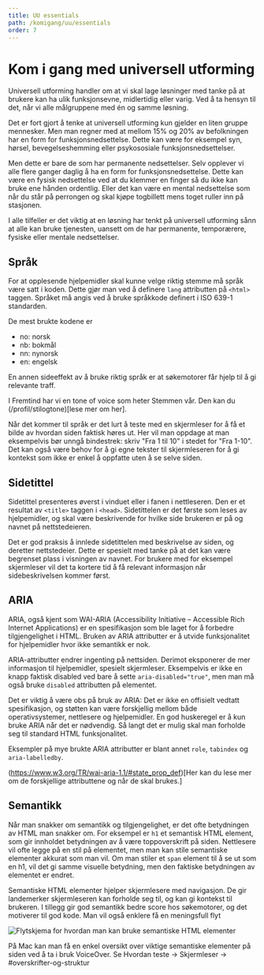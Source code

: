 ```yaml
---
title: UU essentials
path: /komigang/uu/essentials
order: 7
---
```


# Kom i gang med universell utforming

<Ingress>
    Universell utforming handler om at vi skal lage løsninger med tanke på at brukere kan ha ulik funksjonsevne,
    midlertidig eller varig. Ved å ta hensyn til det, når vi alle målgruppene med én og samme løsning.
</Ingress>

Det er fort gjort å tenke at universell utforming kun gjelder en liten gruppe mennesker. Men man regner med at mellom 15% og 20% av befolkningen har en form for funksjonsnedsettelse. Dette kan være for eksempel syn, hørsel, bevegelseshemming eller psykososiale funksjonsnedsettelser.

Men dette er bare de som har permanente nedsettelser. Selv opplever vi alle flere ganger daglig å ha en form for funksjonsnedsettelse. Dette kan være en fysisk nedsettelse ved at du klemmer en finger så du ikke kan bruke ene hånden ordentlig. Eller det kan være en mental nedsettelse som når du står på perrongen og skal kjøpe togbillett mens toget ruller inn på stasjonen.

I alle tilfeller er det viktig at en løsning har tenkt på universell utforming sånn at alle kan bruke tjenesten, uansett om de har permanente, temporærere, fysiske eller mentale nedsettelser.

## Språk

For at opplesende hjelpemidler skal kunne velge riktig stemme må språk være satt i koden. Dette gjør man ved å definere `lang` attributten på `<html>` taggen. Språket må angis ved å bruke språkkode definert i ISO 639-1 standarden.

De mest brukte kodene er

-   no: norsk
-   nb: bokmål
-   nn: nynorsk
-   en: engelsk

En annen sideeffekt av å bruke riktig språk er at søkemotorer får hjelp til å gi relevante traff.

I Fremtind har vi en tone of voice som heter Stemmen vår. Den kan du (/profil/stilogtone)[lese mer om her].

Når det kommer til språk er det lurt å teste med en skjermleser for å få et bilde av hvordan siden faktisk høres ut. Her vil man oppdage at man eksempelvis bør unngå bindestrek: skriv "Fra 1 til 10" i stedet for "Fra 1-10". Det kan også være behov for å gi egne tekster til skjermleseren for å gi kontekst som ikke er enkel å oppfatte uten å se selve siden.

## Sidetittel

Sidetittel presenteres øverst i vinduet eller i fanen i nettleseren. Den er et resultat av `<title>` taggen i `<head>`. Sidetittelen er det første som leses av hjelpemidler, og skal være beskrivende for hvilke side brukeren er på og navnet på nettstedeieren.

Det er god praksis å innlede sidetittelen med beskrivelse av siden, og deretter nettstedeier. Dette er spesielt med tanke på at det kan være begrenset plass i visningen av navnet. For brukere med for eksempel skjermleser vil det ta kortere tid å få relevant informasjon når sidebeskrivelsen kommer først.

## ARIA

ARIA, også kjent som WAI-ARIA (Accessibility Initiative – Accessible Rich Internet Applications) er en spesifikasjon som ble laget for å forbedre tilgjengelighet i HTML. Bruken av ARIA attributter er å utvide funksjonalitet for hjelpemidler hvor ikke semantikk er nok.

ARIA-attributter endrer ingenting på nettsiden. Derimot eksponerer de mer informasjon til hjelpemidler, spesielt skjermleser. Eksempelvis er ikke en knapp faktisk disabled ved bare å sette `aria-disabled="true"`, men man må også bruke `disabled` attributten på elementet.

Det er viktig å være obs på bruk av ARIA: Det er ikke en offisielt vedtatt spesifikasjon, og støtten kan være forskjellig mellom både operativsystemer, nettlesere og hjelpemidler. En god huskeregel er å kun bruke ARIA når det er nødvendig. Så langt det er mulig skal man forholde seg til standard HTML funksjonalitet.

Eksempler på mye brukte ARIA attributter er blant annet `role`, `tabindex` og `aria-labelledby`.

(https://www.w3.org/TR/wai-aria-1.1/#state_prop_def)[Her kan du lese mer om de forskjellige attributtene og når de skal brukes.]

## Semantikk

Når man snakker om semantikk og tilgjengelighet, er det ofte betydningen av HTML man snakker om. For eksempel er `h1` et semantisk HTML element, som gir innholdet betydningen av å være toppoverskrift på siden. Nettlesere vil ofte legge på en stil på elementet, men man kan stile semantiske elementer akkurat som man vil. Om man stiler et `span` element til å se ut som en h1, vil det gi samme visuelle betydning, men den faktiske betydningen av elementet er endret.

Semantiske HTML elementer hjelper skjermlesere med navigasjon. De gir landemerker skjermleseren kan forholde seg til, og kan gi kontekst til brukeren. I tillegg gir god semantikk bedre score hos søkemotorer, og det motiverer til god kode. Man vil også enklere få en meningsfull flyt

![Flytskjema for hvordan man kan bruke semantiske HTML elementer](http://html5doctor.com/downloads/h5d-sectioning-flowchart.png)

På Mac kan man få en enkel oversikt over viktige semantiske elementer på siden ved å ta i bruk VoiceOver. Se Hvordan teste -> Skjermleser -> #overskrifter-og-struktur
